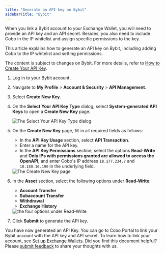 ```yaml
---
title: "Generate an API key on Bybit"
sidebarTitle: "Bybit"
---
```


When you link a Bybit account to your Exchange Wallet, you will need to provide an API key and an API secret. Besides, you also need to include Cobo in the IP whitelist and assign specific permissions to the key.

This article explains how to generate an API key on Bybit, including adding Cobo to the IP whitelist and setting permissions.

<Note>The content is subject to changes on Bybit. For more details, refer to <a href="https://www.bybit.com/en/help-center/article/How-to-create-your-API-key">How to Create Your API Key</a>.</Note>

1. Log in to your Bybit account.
2. Navigate to **My Profile** > **Account & Security** > **API Management**.
3. Select **Create New Key**.
4. On the **Select Your API Key Type** dialog, select **System-generated API Keys** to open a **Create New Key** page.

    <img src="/en/images/exchange-wallet/bybit1.png" className="screenshot_modal" alt="The Select Your API Key Type dialog" />

5. On the **Create New Key** page, fill in all required fields as follows:

    - In the **API Key Usage** section, select **API Transaction**.
    - Enter a name for the API key.
    - In the **API Key Permissions** section, select the options **Read-Write** and **Only IPs with permissions granted are allowed to access the OpenAPI**, and enter Cobo's IP address `18.177.234.7` and `18.180.16.190` in the underlying field.

    <img src="/en/images/exchange-wallet/bybit2.png" className="screenshot_modal" alt="The Create New Key page" />
    
6. In the **Asset** section, select the following options under **Read-Write**:
    - **Account Transfer**
    - **Subaccount Transfer**
    - **Withdrawal**
    - **Exchange History**

    <img src="/en/images/exchange-wallet/bybit3.png" className="screenshot_modal" alt="the four options under Read-Write" />

7. Click **Submit** to generate the API key.

You have now generated an API Key. You can go to Cobo Portal to link your Bybit account with the API key and API secret. To learn how to link your account, see [Set up Exchange Wallets](/en/portal/exchange-wallets/set-up). 
<Tip>Did you find this document helpful? Please [submit feedback](https://forms.zohopublic.com/cobo/form/DocumentFeedbackForm/formperma/QvLOhxJv1_JMsJ-1dleZ8Itb_7rzN-LtgvsDdxosoVI?referrername=manuals) to share your thoughts with us.</Tip>